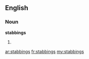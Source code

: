 ==English==

===Noun===
'''stabbings'''

# {{plural of|stabbing}}

[[ar:stabbings]]
[[fr:stabbings]]
[[my:stabbings]]